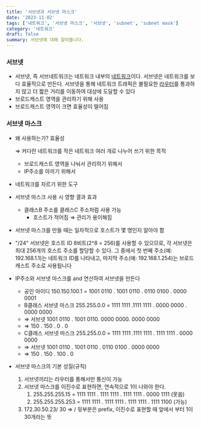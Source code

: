 ```yaml
---
title: '서브넷과 서브넷 마스크'
date: '2023-11-02'
tags: ['네트워크', '서브넷 마스크', '서브넷', 'subnet', 'subnet mask']
category: '네트워크'
draft: false
summary: 서브넷에 대해 알아봅니다.
---
```


### 서브넷

- 서브넷, 즉 서브네트워크는 네트워크 내부의 [네트워크](https://www.cloudflare.com/learning/network-layer/what-is-the-network-layer/)이다. 서브넷은 네트워크를 보다 효율적으로 만든다. 서브넷을 통해 네트워크 트래픽은 불필요한 [라우터](https://www.cloudflare.com/learning/network-layer/what-is-routing/)를 통과하지 않고 더 짧은 거리를 이동하여 대상에 도달할 수 있다
- 브로드캐스트 영역을 관리하기 위해 사용
- 브로드캐스트 영역이 크면 효율성이 떨어짐

### 서브넷 마스크

- 왜 사용하는가? 효율성
    
    ⇒ 커다란 네트워크를 작은 네트워크 여러 개로 나누어 쓰기 위한 목적
    
    - 브로드캐스트 영역을 나눠서 관리하기 위해서
    - IP주소를 아끼기 위해서
- 네트워크를 자르기 위한 도구
- 서브넷 마스크 사용 시 영향 결과 효과
    - 클래스B 주소를 클래스C 주소처럼 사용 가능
        - 호스트가 적어짐 ⇒ 관리가 용이해짐
- 서브넷 마스크를 만들 때는 일차적으로 호스트가 몇 명인지 알아야 함
- "/24" 서브넷은 호스트 ID 8비트(2^8 = 256)를 사용할 수 있으므로, 각 서브넷은 최대 256개의 호스트 주소를 할당할 수 있다. 그 중에서 첫 번째 주소(예: 192.168.1.1)는 네트워크 ID를 나타내고, 마지막 주소(예: 192.168.1.254)는 브로드캐스트 주소로 사용됩니다
- IP주소와 서브넷 마스크를 and 연산하여 서브넷을 만든다
    - 공인 아이디 150.150.100.1 = 1001 0110 . 1001 0110 . 0110 0100 . 0000 0001
    - B클래스 서브넷 마스크 255.255.0.0 = 1111 1111 .1111 1111 . 0000 0000 . 0000 0000
    - ⇒ 서브넷 1001 0110 . 1001 0110. 0000 0000. 0000 0000
    - ⇒ 150 . 150 . 0 . 0
    - C클래스 서브넷 마스크 255.255.0.0 = 1111 1111 .1111 1111 . 1111 1111 . 0000 0000
    - ⇒ 서브넷 1001 0110 . 1001 0110 . 0110 0100 . 0000 0000
    - ⇒ 150 . 150 . 100 . 0
- 서브넷 마스크의 기본 성질(규칙)
    1. 서브넷끼리는 라우터를 통해서만 통신이 가능
    2. 서브넷 마스크를 이진수로 표현하면, 연속적으로 1이 나와야 한다.
        1. 255.255.255.15 = 1111 1111 . 1111 1111 . 1111 1111 . 0000 1111 (못씀)
        2. 255.255.255.253 = 1111 1111 . 1111 1111 . 1111 1111 . 1111 1100 (가능)
    3. 172.30.50.23/ 30 ⇒ / 뒷부분은 prefix, 이진수로 표현할 때 앞에서 부터 1이 30개라는 뜻